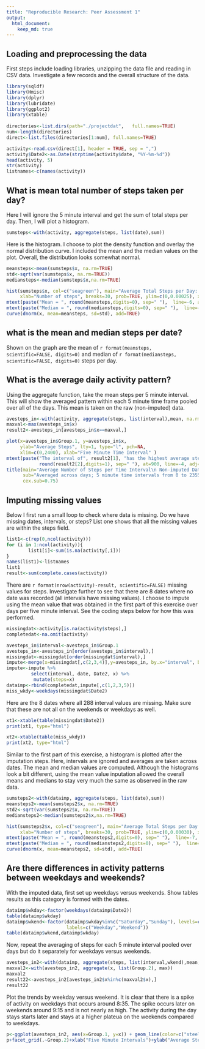 ```yaml
---
title: "Reproducible Research: Peer Assessment 1"
output: 
  html_document:
    keep_md: true
---
```



## Loading and preprocessing the data
First steps include loading libraries, unzipping the data file and reading in CSV data. Investigate a few records and the overall structure of the data.
```r
library(sqldf)
library(Hmisc)
library(dplyr)
library(lubridate)
library(ggplot2)
library(xtable)
 
directories<-list.dirs(path="./projectdat",   full.names=TRUE)
num<-length(directories)
direct<-list.files(directories[1:num], full.names=TRUE)

activity<-read.csv(direct[1], header = TRUE, sep = ",")
activity$Date2<-as.Date(strptime(activity$date, "%Y-%m-%d"))
head(activity, 5)
str(activity)
listnames<-c(names(activity))
```


## What is mean total number of steps taken per day?
Here I will ignore the 5 minute interval and get the sum of total steps per day. Then, I will plot a histogram.
```r
sumsteps<-with(activity, aggregate(steps, list(date),sum))
```
Here is the histogram. I choose to plot the density function and overlay the normal distribution curve. I included the mean and the median values on the plot. Overall, the distribution looks somewhat normal. 
```r
meansteps<-mean(sumsteps$x, na.rm=TRUE)
std<-sqrt(var(sumsteps$x, na.rm=TRUE))
mediansteps<-median(sumsteps$x,na.rm=TRUE)

hist(sumsteps$x, col=c("seagreen"), main="Average Total Steps per Day: Density Distribution\n Without Impuation", 
     xlab="Number of steps", breaks=30, prob=TRUE, ylim=c(0,0.00025), xlim=c(0,25000))
mtext(paste("Mean = ", round(meansteps,digits=0), sep=" "),  line=-6, at=2000, adj=0)
mtext(paste("Median = ", round(mediansteps,digits=0), sep=" "),  line=-7, at=2000, adj=0)
curve(dnorm(x, mean=meansteps, sd=std), add=TRUE)
```

## what is the mean and median steps per date?
Shown on the graph are the mean of `r format(meansteps, scientific=FALSE, digits=0)` and median of `r format(mediansteps, scientific=FALSE, digits=0)` steps per day.

## What is the average daily activity pattern?
Using the aggregate function, take the mean steps per 5 minute interval. This will show the averaged pattern within each 5 minute time frame pooled over all of the days. This mean is taken on the raw (non-imputed) data. 
```r
avesteps_in<-with(activity, aggregate(steps, list(interval),mean, na.rm=TRUE))
maxval<-max(avesteps_in$x)
result2<-avesteps_in[avesteps_in$x==maxval,]
```

```r
plot(x=avesteps_in$Group.1, y=avesteps_in$x, 
     ylab="Average Steps", lty=1, type="l", pch=NA, 
     xlim=c(0,2400), xlab="Five Minute Time Interval" )
mtext(paste("The interval of", result2[1], "has the highest average steps\n", "per day of ",
            round(result2[2],digits=1), sep=" "), at=900, line=-4, adj=0, cex=0.75)
title(main="Average Number of Steps per Time Interval\n Non-imputed Data", 
      sub="Averaged across days; 5 minute time intervals from 0 to 2355",
      cex.sub=0.75)
```

## Imputing missing values
Below I first run a small loop to check where data is missing. Do we have missing dates, intervals, or steps? List one shows that all the missing values are within the steps field. 
```r
list1<-c(rep(0,ncol(activity)))
for (i in 1:ncol(activity)){
        list1[i]<-sum(is.na(activity[,i]))
}
names(list1)<-listnames
list1
result<-sum(complete.cases(activity))

```
There are `r format(nrow(activity)-result, scientific=FALSE)` missing values for steps. Investigate further to see that there are 8 dates where no date was recorded (all intervals have missing values). I choose to impute using the mean value that was obtained in the first part of this exercise over days per five minute interval. See the coding steps below for how this was performed. 

```r
missingdat<-activity[is.na(activity$steps),]
completedat<-na.omit(activity)

avesteps_in$interval<-avesteps_in$Group.1
avesteps_in<-avesteps_in[order(avesteps_in$interval),]
missingdat<-missingdat[order(missingdat$interval),]
impute<-merge(x=missingdat[,c(2,3,4)],y=avesteps_in, by.x="interval", by.y="interval", all.x=TRUE)
impute<-impute %>%
         select(interval, date, Date2, x) %>%
          mutate(steps=x)
dataimp<-rbind(completedat,impute[,c(1,2,3,5)])  
miss_wkdy<-weekdays(missingdat$Date2)
```
Here are the 8 dates where all 288 interval values are missing. Make sure that these are not all on the weekends or weekdays as well.
```r
xt1<-xtable(table(missingdat$Date2))
print(xt1, type="html")
```
```r
xt2<-xtable(table(miss_wkdy))
print(xt2, type="html")
```
Similar to the first part of this exercise, a histogram is plotted after the imputation steps. Here, intervals are ignored and averages are taken across dates. The mean and median values are computed. Although the histograms look a bit different, using the mean value inputation allowed the overall means and medians to stay very much the same as observed in the raw data.
```r
sumsteps2<-with(dataimp, aggregate(steps, list(date),sum))
meansteps2<-mean(sumsteps2$x, na.rm=TRUE)
std2<-sqrt(var(sumsteps2$x, na.rm=TRUE))
mediansteps2<-median(sumsteps2$x,na.rm=TRUE)
```

```r
hist(sumsteps2$x, col=c("seagreen"), main="Average Total Steps per Day: Density Distribution\n with Imputation", 
     xlab="Number of steps", breaks=30, prob=TRUE, ylim=c(0,0.00030), xlim=c(0,25000))
mtext(paste("Mean = ", round(meansteps2,digits=0), sep=" "),  line=-7, at=2000, adj=0)
mtext(paste("Median = ", round(mediansteps2,digits=0), sep=" "),  line=-8, at=2000, adj=0)
curve(dnorm(x, mean=meansteps2, sd=std), add=TRUE)
```

## Are there differences in activity patterns between weekdays and weekends?
With the imputed data, first set up weekdays versus weekends. Show tables results as this category is formed with the dates.

```r
dataimp$wkday<-factor(weekdays(dataimp$Date2))
table(dataimp$wkday)
dataimp$wkend<-factor(dataimp$wkday%in%c("Saturday","Sunday"), levels=c(FALSE,TRUE), 
                      labels=c("Weekday","Weekend"))
table(dataimp$wkend,dataimp$wkday)
```
Now, repeat the averaging of steps for each 5 minute interval pooled over days but do it separately for weekdays versus weekends.
```r
avesteps_in2<-with(dataimp, aggregate(steps, list(interval,wkend),mean, na.rm=TRUE))
maxval2<-with(avesteps_in2, aggregate(x, list(Group.2), max))
maxval2
result22<-avesteps_in2[avesteps_in2$x%in%c(maxval2$x),]
result22
```
Plot the trends by weekday versus weekend. It is clear that there is a spike of activity on weekdays that occurs around 8:35. The spike occurs later on weekends around 9:15 and is not nearly as high. The activity during the day stays starts later and stays at a higher plateua on the weekends compared to weekdays. 

```r

p<-ggplot(avesteps_in2, aes(x=Group.1, y=x)) + geom_line(color=c("steelblue"))
p+facet_grid(.~Group.2)+xlab("Five Minute Intervals")+ylab("Average Steps") + ggtitle("Average Number of Steps per 5 Minute Interval\n Averaged over Days\n Imputed Data")
```

